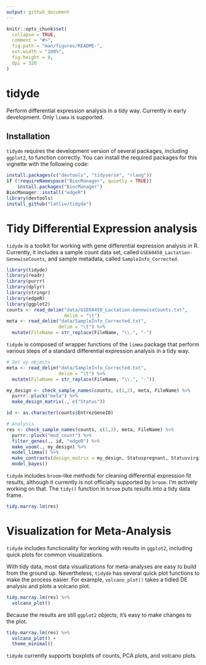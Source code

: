 ```yaml
---
output: github_document
---
```


<!-- README.md is generated from README.Rmd. Please edit that file -->

```r
knitr::opts_chunk$set(
  collapse = TRUE,
  comment = "#>",
  fig.path = "man/figures/README-",
  out.width = "100%",
  fig.height = 8,
  dpi = 320
)
```

# tidyde

Perform differential expression analysis in a tidy way. Currently in early development. Only `limma` is supported. 

## Installation

`tidyde` requires the development version of several packages, including `ggplot2`, to function correctly. You can install the required packages for this vignette with the following code:

```r
install.packages(c("devtools", "tidyverse", "rlang"))
if (!requireNamespace("BiocManager", quietly = TRUE))
    install.packages("BiocManager")
BiocManager::install("edgeR")
library(devtools)
install_github("latlio/tidyde")
```

# Tidy Differential Expression analysis

`tidyde` is a toolkit for working with gene differential expression analysis in R. Currently, it includes a sample count data set, called `GSE60450_Lactation-GenewiseCounts`, and sample metadata, called `SampleInfo_Corrected`. 

```r
library(tidyde)
library(readr)
library(purrr)
library(dplyr)
library(stringr)
library(edgeR)
library(ggplot2)
counts <- read_delim("data/GSE60450_Lactation-GenewiseCounts.txt",
                     delim = "\t")
meta <- read_delim("data/SampleInfo_Corrected.txt",
                   delim = "\t") %>%
  mutate(FileName = str_replace(FileName, "\\.", "-")
```

`tidyde` is composed of wrapper functions of the `limma` package that perform various steps of a standard differential expression analysis in a tidy way.

```r
# Set up objects
meta <- read_delim("data/SampleInfo_Corrected.txt",
                   delim = "\t") %>%
  mutate(FileName = str_replace(FileName, "\\.", "-"))

my_design <- check_sample_names(counts, c(1,2), meta, FileName) %>%
  purrr::pluck("meta") %>%
  make_design_matrix(., c("Status"))

id <- as.character(counts$EntrezGeneID)

# Analysis
res <- check_sample_names(counts, c(1,2), meta, FileName) %>%
  purrr::pluck("mod_count") %>%
  filter_genes(., id, "edgeR") %>%
  make_voom(., my_design) %>%
  model_limma() %>%
  make_contrasts(design_matrix = my_design, Statuspregnant, Statusvirgin) %>%
  model_bayes()
```

`tidyde` includes `broom`-like methods for cleaning differential expression fit results, although it currently is not officially supported by `broom`. I'm actively working on that. The `tidy()` function in `broom` puts results into a tidy data frame.

```r
tidy.marray.lm(res)
```

# Visualization for Meta-Analysis

`tidyde` includes functionality for working with results in `ggplot2`, including quick plots for common visualizations.

With tidy data, most data visualizations for meta-analyses are easy to build from the ground up. Nevertheless, `tidyde` has several quick plot functions to make the process easier. For example, `volcano_plot()` takes a tidied DE analysis and plots a volcano plot.

```r
tidy.marray.lm(res) %>%
  volcano_plot()
```

Because the results are still `ggplot2` objects, it's easy to make changes to the plot.

```r
tidy.marray.lm(res) %>%
  volcano_plot() + 
  theme_minimal()
```

`tidyde` currently supports boxplots of counts, PCA plots, and volcano plots.
